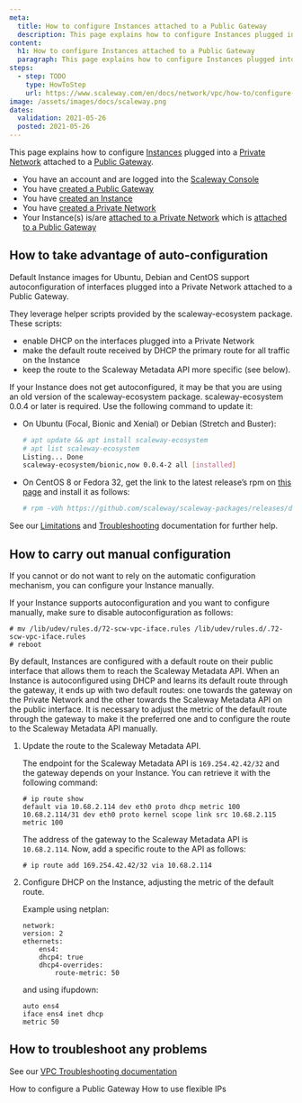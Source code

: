 ```yaml
---
meta:
  title: How to configure Instances attached to a Public Gateway
  description: This page explains how to configure Instances plugged into a Private Network attached to a Public Gateway
content:
  h1: How to configure Instances attached to a Public Gateway
  paragraph: This page explains how to configure Instances plugged into a Private Network attached to a Public Gateway
steps:
  - step: TODO
    type: HowToStep
    url: https://www.scaleway.com/en/docs/network/vpc/how-to/configure-instances-public-gw
image: /assets/images/docs/scaleway.png
dates:
  validation: 2021-05-26
  posted: 2021-05-26
---
```


This page explains how to configure [Instances](/compute/instances/concepts#instance) plugged into a [Private Network](/network/vpc/concepts#private-networks) attached to a [Public Gateway](/network/vpc/concepts#public-gateway).

<Message type="requirement">

  - You have an account and are logged into the [Scaleway Console](https://console.scaleway.com)
  - You have [created a Public Gateway](/network/vpc/how-to/create-a-public-gateway/)
  - You have [created an Instance](/compute/instances/how-to/create-an-instance)
  - You have [created a Private Network](/compute/instances/how-to/use-private-networks#how-to-create-a-private-network)
  - Your Instance(s) is/are [attached to a Private Network](/compute/instances/how-to/use-private-networks#how-to-attach-instances-to-a-private-network) which is [attached to a Public Gateway](/network/vpc/how-to/configure-a-public-gateway#how-to-attach-a-public-gateway-to-a-private-network)

</Message>

## How to take advantage of auto-configuration

Default Instance images for Ubuntu, Debian and CentOS support autoconfiguration of interfaces plugged into a Private Network attached to a Public Gateway.

They leverage helper scripts provided by the scaleway-ecosystem package. These scripts:

- enable DHCP on the interfaces plugged into a Private Network
- make the default route received by DHCP the primary route for all traffic on the Instance
- keep the route to the Scaleway Metadata API more specific (see below).

If your Instance does not get autoconfigured, it may be that you are using an old version of the scaleway-ecosystem package. scaleway-ecosystem 0.0.4 or later is required. Use the following command to update it:

- On Ubuntu (Focal, Bionic and Xenial) or Debian (Stretch and Buster):

    ```bash
    # apt update && apt install scaleway-ecosystem
    # apt list scaleway-ecosystem
    Listing... Done
    scaleway-ecosystem/bionic,now 0.0.4-2 all [installed]
    ```

- On CentOS 8 or Fedora 32, get the link to the latest release’s rpm on [this page](https://github.com/scaleway/scaleway-packages/releases/latest) and install it as follows:

    ```bash
    # rpm -vUh https://github.com/scaleway/scaleway-packages/releases/download/v0.0.4/scaleway-ecosystem-0.0.4-1.noarch.rpm
    ```

<Message type="tip">

  See our [Limitations](/network/vpc/troubleshooting/gw-limitations/) and [Troubleshooting](/network/vpc/troubleshooting/) documentation for further help.

</Message>

## How to carry out manual configuration

If you cannot or do not want to rely on the automatic configuration mechanism, you can configure your Instance manually.

<Message type="note">

If your Instance supports autoconfiguration and you want to configure manually, make sure to disable autoconfiguration as follows:
```
# mv /lib/udev/rules.d/72-scw-vpc-iface.rules /lib/udev/rules.d/.72-scw-vpc-iface.rules
# reboot
  ```
  
</Message>

By default, Instances are configured with a default route on their public interface that allows them to reach the Scaleway Metadata API. When an Instance is autoconfigured using DHCP and learns its default route through the gateway, it ends up with two default routes: one towards the gateway on the Private Network and the other towards the Scaleway Metadata API on the public interface. It is necessary to adjust the metric of the default route through the gateway to make it the preferred one and to configure the route to the Scaleway Metadata API manually.

1. Update the route to the Scaleway Metadata API.

    The endpoint for the Scaleway Metadata API is `169.254.42.42/32` and the gateway depends on your Instance. You can retrieve it with the following command: 

    ```
    # ip route show 
    default via 10.68.2.114 dev eth0 proto dhcp metric 100 
    10.68.2.114/31 dev eth0 proto kernel scope link src 10.68.2.115 metric 100
    ```

    The address of the gateway to the Scaleway Metadata API is `10.68.2.114`. Now, add a specific route to the API as follows:

    ```
    # ip route add 169.254.42.42/32 via 10.68.2.114
    ```

2. Configure DHCP on the Instance, adjusting the metric of the default route.

    Example using netplan:

    ```
    network:
    version: 2
    ethernets:
        ens4:
        dhcp4: true
        dhcp4-overrides:
            route-metric: 50
    ```

    and using ifupdown:

    ```
    auto ens4
    iface ens4 inet dhcp
    metric 50
    ```

## How to troubleshoot any problems

See our [VPC Troubleshooting documentation](/network/vpc/troubleshooting/)

<Navigation title="See Also">
  <PreviousButton to="/network/vpc/how-to/configure-a-public-gateway/">How to configure a Public Gateway</PreviousButton>
  <NextButton to="/network/vpc/how-to/use-flexible-ips/">How to use flexible IPs</NextButton>
</Navigation>
